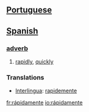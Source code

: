 == [[Portuguese]] ==
== [[Spanish]] ==
=== [[adverb]] ===
# [[rapidly]], [[quickly]]

=== Translations ===
*[[Interlingua]]: [[rapidemente]]

[[fr:rápidamente]]
[[io:rápidamente]]